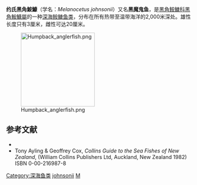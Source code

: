 {{CJK-New-Char|29F7E|29F8C|ver=B}}<!-- 名称来源：http://zzzy.fishinfo.cn/ShowMainInfo.asp?class=db_author_01_species&SpeciesCode=750200720010010001 -->
{{Speciesbox
| image = Melanocetus johnsonii.jpg
| status = LC
| status_system = IUCN3.1
| image_width = 200px
| taxon = Melanocetus johnsonii
| authority = Günther, 1864
}}

'''约氏黑角鮟鱇'''（学名：''Melanocetus johnsonii''）又名'''黑魔鬼鱼'''，是[[黑角𩽾𩾌科|黑角𩽾𩾌科]][[黑角鮟鱇屬|黑角鮟鱇屬]]的一种[[深海鱼类|深海]][[𩽾𩾌鱼|𩽾𩾌鱼类]]，分布在所有热带至温带海洋的2,000米深处。雄性长度只有3厘米，雌性可达20厘米。

[[File:Humpback_anglerfish.png|200px]]

== 参考文献 ==
* {{FishBase_species| genus = Melanocetus | species = johnsonii | month = 5 | year = 2006}}
* Tony Ayling & Geoffrey Cox, ''Collins Guide to the Sea Fishes of New Zealand'', (William Collins Publishers Ltd, Auckland, New Zealand 1982) ISBN 0-00-216987-8
{{Taxonbar|from=Q535212}}

[[Category:深海鱼类|Category:深海鱼类]]
[[Category:黑角鮟鱇屬|johnsonii]]
[[Category:1864年描述的鱼类|M]]